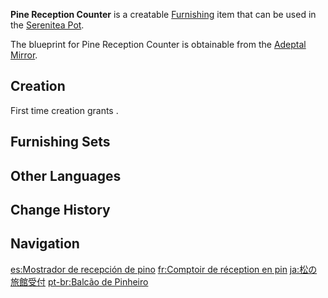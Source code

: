 {{Furnishing Infobox
|id             = 361501
|image          = Item Pine Reception Counter.png
|category       = Large Furnishing
|subcategory    = Counter
|quality        = 3
|adeptal_energy = 60
|load           = 101
|reduced_load   = 76
|description    = A counter made out of pine.<br>There seems to be a certain arrangement that one must follow when placing objects on this counter. Some believe that such placements will help the business boom.
|blueprint      = Adeptal Mirror
|adeptal mirror = 4
}}
'''Pine Reception Counter''' is a creatable [[Furnishing]] item that can be used in the [[Serenitea Pot]].

The blueprint for Pine Reception Counter is obtainable from the [[Adeptal Mirror]].

==Creation==
First time creation grants {{Item|Trust|24|x=60}}.
{{Recipe
|type = Creation
|time = 14h
|Pine Wood = 12
|sort = Pine Wood
}}

==Furnishing Sets==
{{Craft Usage|type=Furnishing Set}}

==Other Languages==
{{Other Languages
|en      = Pine Reception Counter
|zhs     = 松木客栈柜台
|zhs_rm  = Sōngmù Kèzhàn Guìtái
|zht     = 松木客棧櫃檯
|zht_rm  = Sōngmù Kèzhàn Guìtái
|zh_tl   = Pine Wood Inn Reception Counter
|ja      = 松の旅館受付
|ja_rm   = Matsu no Ryokan Uketsuke
|ja_tl   = Pine Wood Inn Reception Counter
|ko      = 소나무 객잔 카운터
|ko_rm   = Sonamu Gaekjan Kaeunteo
|ko_tl   = Pine Inn Counter
|es      = Mostrador de recepción de pino
|es_tl   = Pine Reception Desk
|fr      = Comptoir de réception en pin
|fr_tl   = Pine Reception Counter
|ru      = Приёмная стойка из сосны
|ru_tl   = Pine Reception Counter
|th      = เคาน์เตอร์ไม้สนสำหรับโรงแรม
|th_rm   = 
|th_tl   = 
|vi      = Quầy Lễ Tân Phòng Trọ Gỗ Thông
|vi_tl   = 
|de      = Empfangsstheke aus Kiefernholz
|de_tl   = Reception Counter from Pine Wood
|id      = Konter Penerima Tamu dari Kayu Pinus
|id_tl   = Reception Counter from Pine Wood
|pt      = Balcão de Pinheiro
|pt_tl   = 
|tr      = Çam Resepsiyon Masası
|tr_tl   = 
|it      = Banco da reception in pino
|it_tl   = 
}}

==Change History==
{{Change History|1.5}}

==Navigation==
{{Furnishing Navbox|interior}}

[[es:Mostrador de recepción de pino]]
[[fr:Comptoir de réception en pin]]
[[ja:松の旅館受付]]
[[pt-br:Balcão de Pinheiro]]